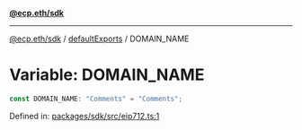 [**@ecp.eth/sdk**](../../index.mdx)

***

[@ecp.eth/sdk](/sdk-reference/index.mdx) / [defaultExports](/sdk-reference/defaultExports/index.mdx) / DOMAIN\_NAME

# Variable: DOMAIN\_NAME

```ts
const DOMAIN_NAME: "Comments" = "Comments";
```

Defined in: [packages/sdk/src/eip712.ts:1](https://github.com/ecp-eth/comments-monorepo/blob/main/packages/sdk/src/eip712.ts#L1)
